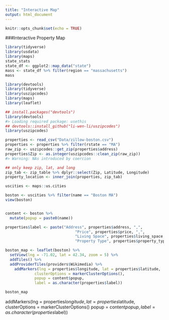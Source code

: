 ```yaml
---
title: "Interactive Map"
output: html_document
---
```


```r
knitr::opts_chunk$set(echo = TRUE)
```

###Interactive Property Map

```r
library(tidyverse)
library(usdata)
library(maps)
state_stats
state_df <- ggplot2::map_data("state")
mass <- state_df %>% filter(region == "massachusetts")
mass

library(devtools)
library(tidyverse)
library(uszipcodes)
library(maps)
library(leaflet)

## install.packages("devtools")
library(devtools)
#> Loading required package: usethis
## devtools::install_github("li-wen-li/uszipcodes")
library(uszipcodes)

properties <- read_csv("Data/zillow-boston.csv")
properties <- properties %>% filter(rstate == "MA")
raw_zip <- uszipcodes::get_zip(properties$address)
properties$Zip <- as.integer(uszipcodes::clean_zip(raw_zip))
#> Warning: NAs introduced by coercion

## only keep zip, lat, and long
zip_tab <- zip_table %>% dplyr::select(Zip, Latitude, Longitude)
property_location <- inner_join(properties, zip_tab)

uscities <- maps::us.cities

boston <- uscities %>% filter(name == "Boston MA")
view(boston)


content <- boston %>%
  mutate(popup = paste0(name))

properties$label <- paste("Address", properties$address, ",",
                               "Price", properties$price, ",",
                               "Living Space", properties$living_space, ",",
                               "Property Type", properties$property_type, ",")

boston_map <- leaflet(boston) %>%
  setView(lng = -71.02, lat = 42.34, zoom = 5) %>% 
  addTiles() %>% 
  addProviderTiles(providers$Wikimedia) %>% 
    addMarkers(lng = properties$longitude, lat = properties$latitude,
             clusterOptions = markerClusterOptions(),
             popup = content$popup,
             label = as.character(properties$label))

boston_map

```

  addMarkers(lng = properties$longitude, lat = properties$latitude,
            clusterOptions = markerClusterOptions()
             popup = content$popup,
             label = as.character(properties$label))